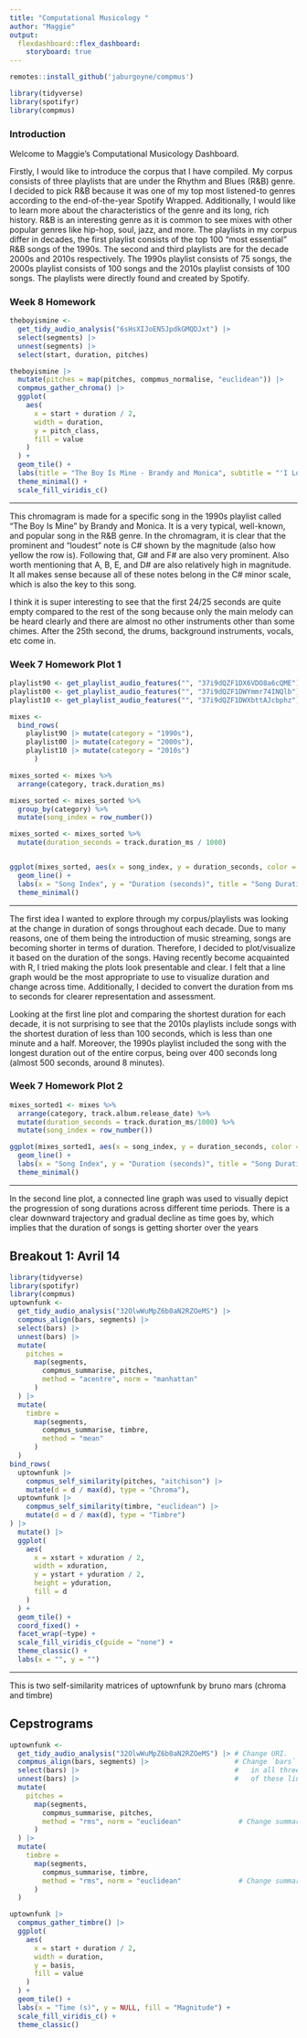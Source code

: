 ```yaml
---
title: "Computational Musicology "
author: "Maggie"
output: 
  flexdashboard::flex_dashboard:
    storyboard: true
---
```


```r
remotes::install_github('jaburgoyne/compmus')
```

```r
library(tidyverse)
library(spotifyr)
library(compmus)
```

### Introduction

Welcome to Maggie's Computational Musicology Dashboard.

Firstly, I would like to introduce the corpus that I have compiled. My corpus consists of three playlists that are under the Rhythm and Blues (R&B) genre. I decided to pick R&B because it was one of my top most listened-to genres according to the end-of-the-year Spotify Wrapped. Additionally, I would like to learn more about the characteristics of the genre and its long, rich history. R&B is an interesting genre as it is common to see mixes with other popular genres like hip-hop, soul, jazz, and more. The playlists in my corpus differ in decades, the first playlist consists of the top 100 “most essential” R&B songs of the 1990s. The second and third playlists are for the decade 2000s and 2010s respectively. The 1990s playlist consists of 75 songs, the 2000s playlist consists of 100 songs and the 2010s playlist consists of 100 songs. The playlists were directly found and created by Spotify.

### Week 8 Homework

```r
theboyismine <-
  get_tidy_audio_analysis("6sHsXIJoEN5JpdkGMQDJxt") |>
  select(segments) |>
  unnest(segments) |>
  select(start, duration, pitches)
```

```r
theboyismine |>
  mutate(pitches = map(pitches, compmus_normalise, "euclidean")) |>
  compmus_gather_chroma() |> 
  ggplot(
    aes(
      x = start + duration / 2,
      width = duration,
      y = pitch_class,
      fill = value
    )
  ) +
  geom_tile() +
  labs(title = "The Boy Is Mine - Brandy and Monica", subtitle = "'I Love my '90s R&B' Playlist", x = "Time (s)", y = NULL, fill = "Magnitude") +
  theme_minimal() +
  scale_fill_viridis_c()
```

------------------------------------------------------------------------

This chromagram is made for a specific song in the 1990s playlist called "The Boy Is Mine" by Brandy and Monica. It is a very typical, well-known, and popular song in the R&B genre. In the chromagram, it is clear that the prominent and "loudest" note is C# shown by the magnitude (also how yellow the row is). Following that, G# and F# are also very prominent. Also worth mentioning that A, B, E, and D# are also relatively high in magnitude. It all makes sense because all of these notes belong in the C# minor scale, which is also the key to this song.

I think it is super interesting to see that the first 24/25 seconds are quite empty compared to the rest of the song because only the main melody can be heard clearly and there are almost no other instruments other than some chimes. After the 25th second, the drums, background instruments, vocals, etc come in.

### Week 7 Homework Plot 1

```r
playlist90 <- get_playlist_audio_features("", "37i9dQZF1DX6VDO8a6cQME")
playlist00 <- get_playlist_audio_features("", "37i9dQZF1DWYmmr74INQlb")
playlist10 <- get_playlist_audio_features("", "37i9dQZF1DWXbttAJcbphz")

mixes <-
  bind_rows(
    playlist90 |> mutate(category = "1990s"),
    playlist00 |> mutate(category = "2000s"),
    playlist10 |> mutate(category = "2010s")
      )
```

```r
mixes_sorted <- mixes %>%
  arrange(category, track.duration_ms)

mixes_sorted <- mixes_sorted %>%
  group_by(category) %>%
  mutate(song_index = row_number())

mixes_sorted <- mixes_sorted %>%
  mutate(duration_seconds = track.duration_ms / 1000)


ggplot(mixes_sorted, aes(x = song_index, y = duration_seconds, color = category)) +
  geom_line() +
  labs(x = "Song Index", y = "Duration (seconds)", title = "Song Durations in R&B Playlists by Era") +
  theme_minimal()
```

------------------------------------------------------------------------

The first idea I wanted to explore through my corpus/playlists was looking at the change in duration of songs throughout each decade. Due to many reasons, one of them being the introduction of music streaming, songs are becoming shorter in terms of duration. Therefore, I decided to plot/visualize it based on the duration of the songs. Having recently become acquainted with R, I tried making the plots look presentable and clear. I felt that a line graph would be the most appropriate to use to visualize duration and change across time. Additionally, I decided to convert the duration from ms to seconds for clearer representation and assessment.

Looking at the first line plot and comparing the shortest duration for each decade, it is not surprising to see that the 2010s playlists include songs with the shortest duration of less than 100 seconds, which is less than one minute and a half. Moreover, the 1990s playlist included the song with the longest duration out of the entire corpus, being over 400 seconds long (almost 500 seconds, around 8 minutes).

### Week 7 Homework Plot 2

```r
mixes_sorted1 <- mixes %>%
  arrange(category, track.album.release_date) %>%
  mutate(duration_seconds = track.duration_ms/1000) %>%
  mutate(song_index = row_number())

ggplot(mixes_sorted1, aes(x = song_index, y = duration_seconds, color = category)) +
  geom_line() +
  labs(x = "Song Index", y = "Duration (seconds)", title = "Song Durations in R&B Playlists by Era") +
  theme_minimal()
```

------------------------------------------------------------------------

In the second line plot, a connected line graph was used to visually depict the progression of song durations across different time periods. There is a clear downward trajectory and gradual decline as time goes by, which implies that the duration of songs is getting shorter over the years

## Breakout 1: Avril 14

```r
library(tidyverse)
library(spotifyr)
library(compmus)
uptownfunk <-
  get_tidy_audio_analysis("32OlwWuMpZ6b0aN2RZOeMS") |>
  compmus_align(bars, segments) |>
  select(bars) |>
  unnest(bars) |>
  mutate(
    pitches =
      map(segments,
        compmus_summarise, pitches,
        method = "acentre", norm = "manhattan"
      )
  ) |>
  mutate(
    timbre =
      map(segments,
        compmus_summarise, timbre,
        method = "mean"
      )
  )
bind_rows(
  uptownfunk |>
    compmus_self_similarity(pitches, "aitchison") |>
    mutate(d = d / max(d), type = "Chroma"),
  uptownfunk |>
    compmus_self_similarity(timbre, "euclidean") |>
    mutate(d = d / max(d), type = "Timbre")
) |>
  mutate() |>
  ggplot(
    aes(
      x = xstart + xduration / 2,
      width = xduration,
      y = ystart + yduration / 2,
      height = yduration,
      fill = d
    )
  ) +
  geom_tile() +
  coord_fixed() +
  facet_wrap(~type) +
  scale_fill_viridis_c(guide = "none") +
  theme_classic() +
  labs(x = "", y = "")
```

------------------------------------------------------------------------

This is two self-similarity matrices of uptownfunk by bruno mars (chroma and timbre)

## Cepstrograms

```r
uptownfunk <-
  get_tidy_audio_analysis("32OlwWuMpZ6b0aN2RZOeMS") |> # Change URI.
  compmus_align(bars, segments) |>                     # Change `bars`
  select(bars) |>                                      #   in all three
  unnest(bars) |>                                      #   of these lines.
  mutate(
    pitches =
      map(segments,
        compmus_summarise, pitches,
        method = "rms", norm = "euclidean"              # Change summary & norm.
      )
  ) |>
  mutate(
    timbre =
      map(segments,
        compmus_summarise, timbre,
        method = "rms", norm = "euclidean"              # Change summary & norm.
      )
  )
```

```r
uptownfunk |>
  compmus_gather_timbre() |>
  ggplot(
    aes(
      x = start + duration / 2,
      width = duration,
      y = basis,
      fill = value
    )
  ) +
  geom_tile() +
  labs(x = "Time (s)", y = NULL, fill = "Magnitude") +
  scale_fill_viridis_c() +                              
  theme_classic()
```


